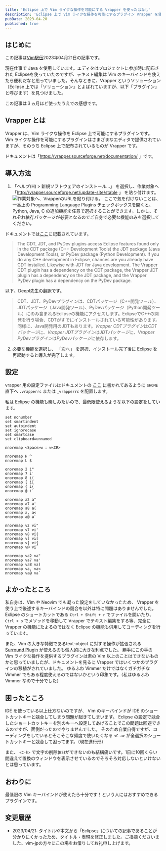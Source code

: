 ```yaml
---
title: 'Eclipse 上で Vim ライクな操作を可能にする Vrapper を使ったはなし'
description: 'Eclipse 上で Vim ライクな操作を可能にするプラグイン Vrapper を使ったはなし'
pubDate: 2023-04-20
published: true
---
```


## はじめに

この記事は[Vim駅伝](https://vim-jp.org/ekiden/)2023年04月21日の記事です。

現在仕事で Java を使用しています。エディタはプロジェクトに参加時に配布された Eclipseを使っていたのですが、テキスト編集は Vim のキーバインドを使えたら便利だなと思っていました。そんなときに、Vrapper というソリューション（Eclipse 上では「ソリューション」とよばれていますが、以下「プラグイン」と呼びます）を見つけました。

この記事は３ヵ月ほど使ったうえでの感想です。

## Vrapper とは

Vrapper は、Vim ライクな操作を Eclipse 上で可能にするプラグインです。
Vim ライクな操作を可能にするプラグインはさまざまなエディタで提供されていますが、そのうち Eclipse 上で配布されているものが Vrapper です。

ドキュメントは「https://vrapper.sourceforge.net/documentation/ 」です。

## 導入方法

1. 「ヘルプ(H) > 新規ソフトウェアのインストール...」 を選択し、作業対象へ 「http://vrapper.sourceforge.net/update-site/stable 」 を貼り付けます。
![作業対象へ、VrapperのURLを貼り付ける。](/images/blog/2023-04-21-vim-ekiden/001.png)
ここで気を付けないことは、一番上の Programming Language Plugins チェックボックスを開くと、Python, Java, C の追加機能を任意で選択することができます。しかし、それぞれ依存パッケージが必要となるのでご自身で必要な機能のみを選択してください。

ドキュメントでは[ここ](https://vrapper.sourceforge.net/documentation/?topic=optional_plugins#programming)に記載されています。
> The CDT, JDT, and PyDev plugins access Eclipse features found only in the CDT package (C++ Development Tools) the JDT package (Java Development Tools), or PyDev package (Python Development). If you do any C++ development in Eclipse, chances are you already have CDT installed. Likewise with JDT for Java development. The Vrapper CDT plugin has a dependency on the CDT package, the Vrapper JDT plugin has a dependency on the JDT package, and the Vrapper PyDev plugin has a dependency on the PyDev package.

以下、Deepl先生の翻訳です。
> CDT、JDT、PyDevプラグインは、CDTパッケージ（C++開発ツール）、JDTパッケージ（Java開発ツール）、PyDevパッケージ（Python開発ツール）にのみ含まれるEclipseの機能にアクセスします。EclipseでC++の開発を行う場合、CDTがすでにインストールされている可能性があります。同様に、Java開発用のJDTもあります。*Vrapper CDTプラグイン*は*CDTパッケージ*に、*Vrapper JDTプラグイン*は*JDTパッケージ*に、*Vrapper PyDevプラグイン*は*PyDevパッケージ*に依存します。
2. 必要な機能を選択し、 「次へ」 を選択、インストール完了後に Eclipse を再起動すると導入が完了します。

## 設定

vrapper 用の設定ファイルはドキュメントの [ここ](https://vrapper.sourceforge.net/documentation/?topic=configuration#config) に書かれてあるように `$HOME` 直下へ `.vrapperrc` または `_vrapperrc` を配置します。

私は Eclipse の機能も楽しみたいので、最低限使えるような以下の設定をしています。

```vim
set nonumber
set smartindent
set autoindent
set ignorecase
set smartcase
set clipboard=unnamed

nnoremap <Space>w : w<CR>

nnoremap H ^
nnoremap L $

onoremap 2 i"
onoremap 7 i'
onoremap 8 i(
onoremap [ i[
onoremap { i{
onoremap @ i`

onoremap a2 a"
onoremap a7 a'
onoremap a8 a(
onoremap a, a<
onoremap a@ a`

nnoremap v2 vi"
nnoremap v7 vi'
nnoremap v8 vi(
nnoremap v[ vi[
nnoremap v{ vi{
nnoremap v@ vi`

nnoremap va2 va"
nnoremap va7 va'
nnoremap va8 va(
nnoremap va, va<
nnoremap va@ va`

```

## よかったところ

私自身は、Vim や Neovim でも凝った設定をしていなかったため、 Vrapper を使う上で後述するキーバインドの競合を以外は特に問題はありませんでした。Eclipse のショートカットである `Ctrl + Shift + r` でファイルを開いたり、`Ctrl + o` でメソッドを移動して Vrapper でテキスト編集をする等、完全に Vrapper の機能にたよるのではなく Eclipse の機能も併用してコーディングを行っています。

また、Vim の大きな特徴であるtext-object に対する操作が拡張される [Surround Plugin](https://vrapper.sourceforge.net/documentation/?topic=optional_plugins) が使えるのも個人的に大きな利点でした。
勝手にこの手の Vim ライクな操作を提供するプラグインは素の Vim 以上のことはできないものかと思っていましたが、ドキュメントを見るに Vrapper ではいくつかのプラグインの移植がされていました。
ゆるふわ Vimmer だけではなくガチガチな Vimmer でもある程度使えるのではないかという印象です。（私はゆるふわ Vimmer なので十分でした）

## 困ったところ

IDE を使っている以上仕方ないのですが、 Vim のキーバインドが IDE のショートカットキーと競合してしまう問題が起きてしまいます。
Eclipse の設定で競合したショートカットキーを別のキーへ設定してあげることでこの問題は回避できるのですが、面倒だったのでやりませんでした。
そのため自業自得ですが、コーディングをしているとそこそこな頻度で使いたくなる `<C-a>` が全選択のショートカットキーと競合して困ってます。（現在進行形）

また、 `<C-h>` で文字の削除(`BS`)ができないのも結構痛いです。1日に10回くらい間違えて置換のウィンドウを表示させているのでそろそろ対応しないといけないとは思っています。

## おわりに

最低限の Vim キーバインドが使えたら十分です！という人にはおすすめできるプラグインです。


## 変更履歴

- 2023/04/21: タイトルや本文から「Eclipse」についての記事であることが分かりにくかったため、タイトル・表現を修正しました。ご指摘くださいました、vim-jpの方々にこの場をお借りしてお礼申し上げます。
